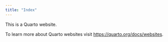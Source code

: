 ```yaml
---
title: "Index"
---
```


This is a Quarto website.

To learn more about Quarto websites visit <https://quarto.org/docs/websites>.
